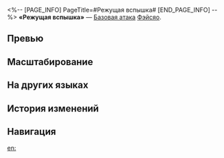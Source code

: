 <%-- [PAGE_INFO]
PageTitle=#Режущая вспышка#
[END_PAGE_INFO] --%>
{{Навык Инфобокс
|Название         = Режущая вспышка
|Изображение      = Навык Режущая вспышка.png
|Персонаж         = Фэйсяо
|Тип              = Базовая атака
|Тэг              = Одиночная атака
|УронСтойк        = 10
|ЭнергияГен       = 
|Энергия          = 
|Длительность     = 
|Описание         = Наносит выбранному противнику ветряной урон, равный {{Цвет|Выделенный|50%—110%}} от силы атаки Фэйсяо.
|Свойство1        = 
|Масштабирование1 = 
}}
'''«Режущая вспышка»''' — [[Базовая атака]] [[Фэйсяо]].

==Превью==
{{Превью
|Файл = Режущая вспышка Превью
}}

==Масштабирование==
{{Масштабирование навыка
|50%;60%;70%;80%;90%;100%;110%;120%;130%;140%
}}

==На других языках==
{{На других языках
|en   = Boltsunder
|zhs  = 闪裂
|zht  = 閃裂
|ja   = {{Rubi|閃裂|せんれつ}}
|ko   = 섬렬
|es   = Corte relámpago
|fr   = Éclair tonitruant
|ru   = Режущая вспышка
|th   = Boltsunder
|vi   = Chém Tách Chớp Nhoáng
|de   = Schneidender Blitz
|id   = Boltsunder
|pt   = Trovão Descendente
}}

==История изменений==
{{История изменений|3.5}}

==Навигация==
{{Навык Навбокс|Фэйсяо}}

[[en:]]